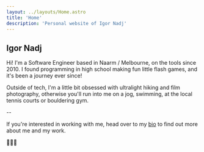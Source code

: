 ```yaml
---
layout: ../layouts/Home.astro
title: 'Home'
description: 'Personal website of Igor Nadj'
---
```



<PhotoOfMe />

## Igor Nadj
Hi! I'm a Software Engineer based in Naarm / Melbourne, on the tools since 2010. I found programming in high school making fun little flash games, and it's been a journey ever since!

Outside of tech, I'm a little bit obsessed with ultralight hiking and film photography, otherwise you'll run into me on a jog, swimming, at the local tennis courts or bouldering gym. 

--

If you're interested in working with me, head over to my <a href="/bio">bio</a> to find out more about me and my work.

🗻👨‍🎨


